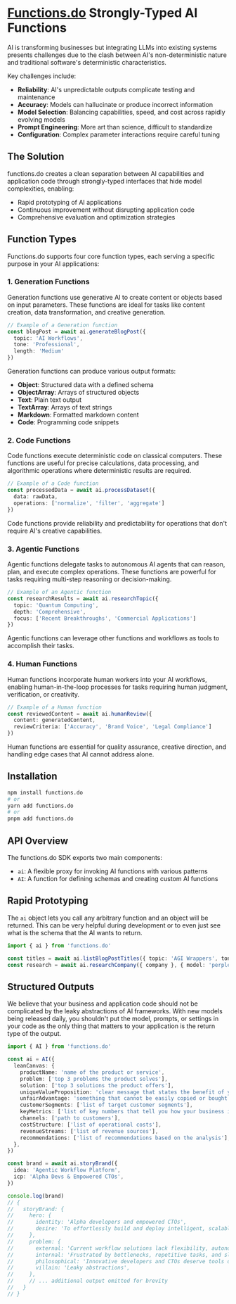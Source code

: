 # [Functions.do](https://functions.do) Strongly-Typed AI Functions

AI is transforming businesses but integrating LLMs into existing systems presents challenges due to the clash between AI's non-deterministic nature and traditional software's deterministic characteristics.

Key challenges include:

- **Reliability**: AI's unpredictable outputs complicate testing and maintenance
- **Accuracy**: Models can hallucinate or produce incorrect information
- **Model Selection**: Balancing capabilities, speed, and cost across rapidly evolving models
- **Prompt Engineering**: More art than science, difficult to standardize
- **Configuration**: Complex parameter interactions require careful tuning

## The Solution

functions.do creates a clean separation between AI capabilities and application code through strongly-typed interfaces that hide model complexities, enabling:

- Rapid prototyping of AI applications
- Continuous improvement without disrupting application code
- Comprehensive evaluation and optimization strategies

## Function Types

Functions.do supports four core function types, each serving a specific purpose in your AI applications:

### 1. Generation Functions

Generation functions use generative AI to create content or objects based on input parameters. These functions are ideal for tasks like content creation, data transformation, and creative generation.

```typescript
// Example of a Generation function
const blogPost = await ai.generateBlogPost({ 
  topic: 'AI Workflows', 
  tone: 'Professional',
  length: 'Medium' 
})
```

Generation functions can produce various output formats:
- **Object**: Structured data with a defined schema
- **ObjectArray**: Arrays of structured objects
- **Text**: Plain text output
- **TextArray**: Arrays of text strings
- **Markdown**: Formatted markdown content
- **Code**: Programming code snippets

### 2. Code Functions

Code functions execute deterministic code on classical computers. These functions are useful for precise calculations, data processing, and algorithmic operations where deterministic results are required.

```typescript
// Example of a Code function
const processedData = await ai.processDataset({
  data: rawData,
  operations: ['normalize', 'filter', 'aggregate']
})
```

Code functions provide reliability and predictability for operations that don't require AI's creative capabilities.

### 3. Agentic Functions

Agentic functions delegate tasks to autonomous AI agents that can reason, plan, and execute complex operations. These functions are powerful for tasks requiring multi-step reasoning or decision-making.

```typescript
// Example of an Agentic function
const researchResults = await ai.researchTopic({
  topic: 'Quantum Computing',
  depth: 'Comprehensive',
  focus: ['Recent Breakthroughs', 'Commercial Applications']
})
```

Agentic functions can leverage other functions and workflows as tools to accomplish their tasks.

### 4. Human Functions

Human functions incorporate human workers into your AI workflows, enabling human-in-the-loop processes for tasks requiring human judgment, verification, or creativity.

```typescript
// Example of a Human function
const reviewedContent = await ai.humanReview({
  content: generatedContent,
  reviewCriteria: ['Accuracy', 'Brand Voice', 'Legal Compliance']
})
```

Human functions are essential for quality assurance, creative direction, and handling edge cases that AI cannot address alone.

## Installation

```bash
npm install functions.do
# or
yarn add functions.do
# or
pnpm add functions.do
```

## API Overview

The functions.do SDK exports two main components:

- `ai`: A flexible proxy for invoking AI functions with various patterns
- `AI`: A function for defining schemas and creating custom AI functions

## Rapid Prototyping

The `ai` object lets you call any arbitrary function and an object will be returned. This can be very helpful during development or to even just see what is the schema that the AI wants to return.

```typescript
import { ai } from 'functions.do'

const titles = await ai.listBlogPostTitles({ topic: 'AGI Wrappers', tone: 'Clickbait Meme' })
const research = await ai.researchCompany({ company }, { model: 'perplexity/sonar-deep-research' }) // specify a particular model
```

## Structured Outputs

We believe that your business and application code should not be complicated by the leaky abstractions of AI frameworks. With new models being released daily, you shouldn't put the model, prompts, or settings in your code as the only thing that matters to your application is the return type of the output.

```typescript
import { AI } from 'functions.do'

const ai = AI({
  leanCanvas: {
    productName: 'name of the product or service',
    problem: ['top 3 problems the product solves'],
    solution: ['top 3 solutions the product offers'],
    uniqueValueProposition: 'clear message that states the benefit of your product',
    unfairAdvantage: 'something that cannot be easily copied or bought',
    customerSegments: ['list of target customer segments'],
    keyMetrics: ['list of key numbers that tell you how your business is doing'],
    channels: ['path to customers'],
    costStructure: ['list of operational costs'],
    revenueStreams: ['list of revenue sources'],
    recommendations: ['list of recommendations based on the analysis'],
  },
})

const brand = await ai.storyBrand({
  idea: 'Agentic Workflow Platform',
  icp: 'Alpha Devs & Empowered CTOs',
})

console.log(brand)
// {
//   storyBrand: {
//     hero: {
//       identity: 'Alpha developers and empowered CTOs',
//       desire: 'To effortlessly build and deploy intelligent, scalable, agent-driven workflows'
//     },
//     problem: {
//       external: 'Current workflow solutions lack flexibility, autonomy, and speed.',
//       internal: 'Frustrated by bottlenecks, repetitive tasks, and slow development cycles.',
//       philosophical: 'Innovative developers and CTOs deserve tools designed to empower, not constrain.',
//       villain: 'Leaky abstractions',
//     },
//     // ... additional output omitted for brevity
//   }
// }
```
